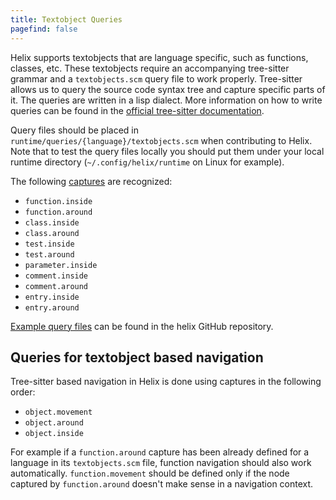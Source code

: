```yaml
---
title: Textobject Queries
pagefind: false
---
```


Helix supports textobjects that are language specific, such as functions, classes, etc.
These textobjects require an accompanying tree-sitter grammar and a `textobjects.scm` query file
to work properly. Tree-sitter allows us to query the source code syntax tree
and capture specific parts of it. The queries are written in a lisp dialect.
More information on how to write queries can be found in the [official tree-sitter
documentation][tree-sitter-queries].

Query files should be placed in `runtime/queries/{language}/textobjects.scm`
when contributing to Helix. Note that to test the query files locally you should put
them under your local runtime directory (`~/.config/helix/runtime` on Linux
for example).

The following [captures][tree-sitter-captures] are recognized:

- `function.inside`
- `function.around`
- `class.inside`
- `class.around`
- `test.inside`
- `test.around`
- `parameter.inside`
- `comment.inside`
- `comment.around`
- `entry.inside`
- `entry.around`

[Example query files][textobject-examples] can be found in the helix GitHub repository.

## Queries for textobject based navigation

Tree-sitter based navigation in Helix is done using captures in the
following order:

- `object.movement`
- `object.around`
- `object.inside`

For example if a `function.around` capture has been already defined for a language
in its `textobjects.scm` file, function navigation should also work automatically.
`function.movement` should be defined only if the node captured by `function.around`
doesn't make sense in a navigation context.

[tree-sitter-queries]: https://tree-sitter.github.io/tree-sitter/using-parsers#query-syntax
[tree-sitter-captures]: https://tree-sitter.github.io/tree-sitter/using-parsers#capturing-nodes
[textobject-examples]: https://github.com/search?q=repo%3Ahelix-editor%2Fhelix+path%3A%2A%2A/textobjects.scm&type=Code&ref=advsearch&l=&l=
